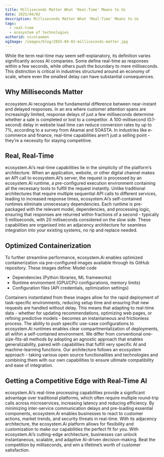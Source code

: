 ```yaml
---
title: Milliseconds Matter What 'Real-Time' Means to Us
date: 2025/04/02
description: Milliseconds Matter What 'Real-Time' Means to Us
tags:
  - real-time
  - ecosystem of technologies
authorid: nicolaamon
ogImage: /images/blog/2025-04-02-milliseconds-matter.jpg
---
```


<BlogHeader />

While the term real-time may seem self-explanatory, its definition varies significantly across AI companies. Some define real-time as responses within a few seconds, while others push the boundary to mere milliseconds. This distinction is critical in industries structured around an economy of scale, where even the smallest delay can have substantial consequences.

## Why Milliseconds Matter
ecosystem.Ai recognises the fundamental difference between near-instant and delayed responses. In an era where customer attention spans are increasingly limited, response delays of just a few milliseconds determine whether a sale is completed or lost to a competitor. A 100-millisecond (0.1-second) delay in website load time can reduce conversion rates by up to 7%, according to a survey from Akamai and SOASTA. In industries like e-commerce and finance, real-time capabilities aren’t just a selling point - they’re a necessity for staying competitive.

## Real, Real-Time
ecosystem.Ai’s real-time capabilities lie in the simplicity of the platform’s architecture. When an application, website, or other digital channel makes an API call to ecosystem.AI’s server, the request is processed by an ecosystem.AI runtime, a pre-configured execution environment containing all the necessary tools to fulfill the request instantly.
Unlike traditional architectures that require multiple sequential API calls to different services, leading to increased response times, ecosystem.Ai’s self-contained runtimes eliminate unnecessary dependencies. Each runtime is pre-packaged with the relevant model, dependencies, and processing logic, ensuring that responses are returned within fractions of a second - typically 5 milliseconds, with 20 milliseconds considered on the slow side.
These capabilities are organised into an adjacency architecture for seamless integration into your existing systems, no rip and replace needed.

## Optimized Containerization
To further streamline performance, ecosystem.Ai enables optimized containerization via pre-configured images available through its GitHub repository. These images define:
Model code

- Dependencies (Python libraries, ML frameworks)
- Runtime environment (GPU/CPU configurations, memory limits)
- Configuration files (API credentials, optimization settings)

Containers instantiated from these images allow for the rapid deployment of task-specific environments, reducing setup time and ensuring that new requests are handled without delay. This means that adapting to real-time data - whether for updating recommendations, optimizing web pages, or refining predictive models - becomes an instantaneous and frictionless process.
The ability to push specific use-case configurations to ecosystem.Ai runtimes enables clear compartmentalization of deployments, all within a self-contained environment. 
We differ from conventional one-size-fits-all methods by adopting an agnostic approach that enables generalizability, paired with capabilities that fulfill very specific AI and machine-learning functions. Our architecture follows an ecosystem approach - taking various open source functionalities and technologies and combining them with our own capabilities to ensure ultimate compatibility and ease of integration. 

## Getting a Competitive Edge with Real-Time AI
ecosystem.Ai’s real-time processing capabilities provide a significant advantage over traditional platforms, which often require multiple round-trip calls across microservices, increasing latency and reducing efficiency. By minimizing inter-service communication delays and pre-loading essential components, ecosystem.Ai enables businesses to react to customer actions, market trends, and security threats in real-time.
With its adjacency architecture, the ecosystem.Ai platform allows for flexibility and customization to make our capabilities the perfect fit for you.
With ecosystem.Ai’s cutting-edge architecture, businesses can unlock instantaneous, scalable, and adaptive AI-driven decision-making. Beat the competition by milliseconds, and win a lifetime’s worth of customer satisfaction.
